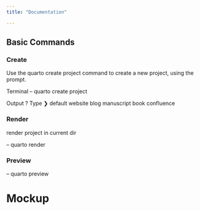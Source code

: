 ```yaml
---
title: "Documentation"

---
```

## Basic Commands

### Create
Use the quarto create project command to create a new project, using the prompt.

Terminal
-- quarto create project

Output
 ? Type
 ❯ default
   website
   blog
   manuscript
   book
   confluence

### Render
render project in current dir

-- quarto render 

### Preview

-- quarto preview

# Mockup



